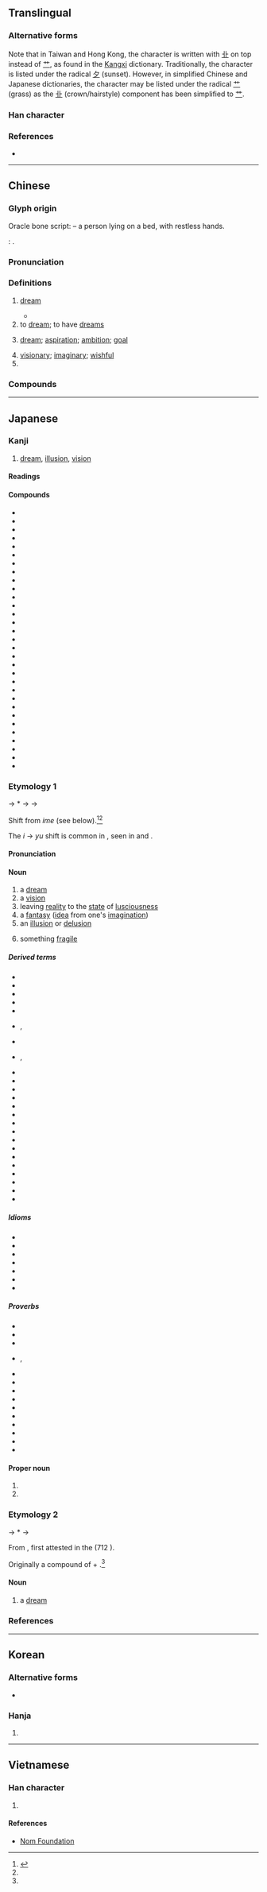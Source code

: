 {{also|萝|梦}}
{{character info/new}}
{{character info/new|0x2f85e}}
==Translingual==
{{ja-forms|夢|[[梦]]|夢}}

===Alternative forms===
Note that in Taiwan and Hong Kong, the character is written with [[卝]] on top instead of [[艹]], as found in the [[Kangxi]] dictionary. Traditionally, the character is listed under the radical [[夕]] (sunset). However, in simplified Chinese and Japanese dictionaries, the character may be listed under the radical [[艹]] (grass) as the [[卝]] (crown/hairstyle) component has been simplified to [[艹]].

===Han character===
{{Han char|rn=36|rad=夕|as=10|sn=13|four=44207|canj=TWLN|ids=⿳𦭝冖夕(GJKV),⿱⿳卝罒冖夕(HT)}}

===References===
* {{Han ref|kx=0247.160|dkj=05801|dj=0492.060|hdz=20864.190|uh=5922|ud=22818|bh=B9DA|bd=47578}}

----

==Chinese==
{{zh-forms|s=梦}}

===Glyph origin===
{{Han etym}}
Oracle bone script: {{liushu|p}} – a person lying on a bed, with restless hands.

''{{w|Shuowen}}'': {{Han compound|瞢|夕|ls=psc|c1=p|c2=s}}.

===Pronunciation===
{{zh-pron
|m=mèng
|c=mung6
|h=pfs=mung
|md=máe̤ng
|mn=bāng/bōng
|mn_note=bāng - vernacular; bōng - literary
|mn-t=mang7
|w=3maan,3mon
|w_note=3maan - vernacular; 3mon - literary
|mc=y
|oc=y
|ma=y
|cat=n,v,a,pn
}}

===Definitions===
{{zh-hanzi}}

# [[dream]]
#: {{zh-x|做夢|to dream}}
#: {{zh-x|發夢|to dream|C}}
#* {{zh-x|我 尋晚 發夢\發 咗 個 '''夢'''，係 關於 你 嘅。喺 '''夢''' 裡{leoi5}面 我 見到{dou3-2} 你 同 我 一齊 健身。|This morning I had a '''dream''' about you. In the '''dream''', I saw you working out with me.|C}}
# to [[dream]]; to have [[dream]]s
# {{lb|zh|figurative}} [[dream]]; [[aspiration]]; [[ambition]]; [[goal]]
# [[visionary]]; [[imaginary]]; [[wishful]]
# {{surname|lang=zh}}

===Compounds===
{{zh-der|惡夢|夢遺|夢遊|夢魘|夢寐|發夢|濕夢|白日夢|夢見|夢想|一場春夢|一夜無夢|三刀夢|久夢初醒|人生如夢|付之春夢|作夢|作白日夢|做夢|做春夢|入夢|北夢瑣言|南柯一夢|南柯夢|占夢|召夢|同夢|同床各夢|同床異夢|啞子做夢|啞子得夢|啞子托夢|噩夢|圓夢|夜長夢多|夢事|夢兆|夢兆熊羆|夢勞魂想|夢吐白鳳|夢周公|夢囈|夢境|夢夢|夢夢查查|夢夢銃銃|夢寐以求|夢幻|夢幻劇|夢幻泡影|夢往神遊|夢想成真|夢撒|夢撒撩丁|夢斷魂勞|夢斷魂消|夢斷黃粱|夢熊|夢熊之喜|夢筆|夢筆生花|夢粱錄|夢羆|夢華|夢蘭|夢蘭叶吉|夢虺|夢蛇|夢蝶|夢行症|夢裡蝴蝶|夢覺黃粱|夢話|夢遊症|夢鄉|夢雲|夢魂|夢魂顛倒|大夢|大夢初醒|好夢|好夢難圓|好夢難成|如夢似幻|如夢初覺|如夢初醒|如夢如醉|如夢方醒|如痴如夢|如醉如夢|寤夢|巫山之夢|席夢思|幻夢|幻夢成空|幽夢影|戰地春夢|打夢|托夢|揚州夢|擾人清夢|春夢|春夢一場|春夢婆|春夢無痕|春秋大夢|更長夢短|江淹夢筆|江淹夢錦|浮生若夢|淘金夢|游園驚夢|炊臼之夢|熊羆入夢|燕姞夢蘭|生桑之夢|異夢離心|痴人說夢|眠思夢想|睡夢|筆夢生花|紅塵客夢|紅樓夢|羅含夢鳥|羅浮夢|美夢|美夢成真|美夢難圓|耿夢|胡蝶夢|至人無夢|舊夢重溫|茵夢湖|莊周夢蝶|華胥之夢|蔣夢麟|蕉鹿夢|蘭夢|虺蛇入夢|蝴蝶夢|蝶夢|蟻夢|解夢|觭夢|託夢|詳夢|說夢|說夢話|迷夢|遺精夢泄|邯鄲一夢|邯鄲之夢|邯鄲夢|酣夢|醉生夢死|重溫舊夢|鈞天夢|長役夢魂|陶庵夢憶|陽臺春夢|雲夢大澤|雲夢縣|飛熊入夢|馮夢龍|魂牽夢縈|黃粱一夢|黃粱夢|雲夢}}

{{zh-cat|Elementary}}

----

==Japanese==

===Kanji===
{{ja-kanji|grade=5|rs=夕11}}

# [[dream]], [[illusion]], [[vision]]

====Readings====
{{ja-readings
|goon=む
|kanon=ぼう
|kun=ゆめ-<ゆめ-<いめ, ゆめ-みる, くら-い
}}

====Compounds====
{{der-top|Compounds}}
* {{ja-r|夢境|むきょう}}
* {{ja-r|夢幻|むげん}}
* {{ja-r|夢魂|むこん}}
* {{ja-r|夢死|むし}}
* {{ja-r|夢相|むそう}}
* {{ja-r|夢想|むそう}}
* {{ja-r|夢中|むちゅう}}
* {{ja-r|夢裏|むり}}
* {{ja-r|悪夢|あくむ}}
* {{ja-r|淫夢|いんむ}}
* {{ja-r|快%夢|かい%む}}
* {{ja-r|怪%夢|かい%む}}
* {{ja-r|槐%夢|かい%む}}
* {{ja-r|客%夢|かく%む}}
* {{ja-r|吉%夢|きち%む}}
* {{ja-r|凶夢|きょうむ}}
* {{ja-r|郷夢|きょうむ}}
* {{ja-r|虚夢|きょむ}}
* {{ja-r|残夢|ざんむ}}
* {{ja-r|実夢|じつむ}}
* {{ja-r|春夢|しゅんむ}}
* {{ja-r|瑞夢|ずいむ}}
* {{ja-r|酔夢|すいむ}}
* {{ja-r|正夢|せいむ}}
* {{ja-r|性夢|せいむ}}
* {{ja-r|占夢|せんむ}}
* {{ja-r|痴夢|ちむ}}
* {{ja-r|昼夢|ちゅうむ}}
* {{ja-r|白昼夢|はくちゅうむ}}
* {{ja-r|迷夢|めいむ}}
* {{ja-r|霊夢|れいむ}}
{{der-bottom}}

===Etymology 1===
{{ja-kanjitab|ゆめ|yomi=k}}
{{IPAfont|⟨ime<sub>2</sub>⟩}} → *{{IPAchar|/jiməj/}} → {{IPAchar|/jɨme/}} → {{IPAchar|/jume/}}

Shift from {{inh|ja|ojp|sort=ゆめ|-}} ''ime'' (see below).<ref name="DJS">{{R:Daijisen}}</ref><ref name="DJR"/>

The ''i'' → ''yu'' shift is common in {{w|Middle Japanese}}, seen in {{m|ja|言う|tr=iu → yuu||to [[speak]]}} and {{m|ja|行く|tr=iku → yuku||to [[go]]}}.

====Pronunciation====
{{ja-pron|y=k|ゆめ|acc=2|acc_ref=DJR,ZAJ}}

====Noun====
{{ja-noun|ゆめ}}

# a [[dream]]
# a [[vision]] {{gloss|[[wish]] for the [[future]]}}
# leaving [[reality]] to the [[state]] of [[luscious]]ness {{rfv-sense|ja}}
# a [[fantasy]] ([[idea]] from one's [[imagination]])
# an [[illusion]] or [[delusion]]
#: {{synonyms|ja|迷夢|tr=meimu}}
# something [[fragile]] {{rfv-sense|ja}}

=====Derived terms=====
{{der-top}}
* {{ja-r|夢夢し|ゆめ-ゆめし}}
* {{ja-r|夢%現|ゆめ%-うつつ}}
* {{ja-r|夢か現か|ゆめ か うつつ か}}
* {{ja-r|夢語り|ゆめがたり}}
* {{ja-r|夢%路|ゆめ%じ}}
* {{ja-r|夢助|^ゆめすけ|rom=-}}, {{ja-r|夢介|^ゆめすけ}}
* {{ja-r|夢違い|ゆめちがい}}
* {{ja-r|夢違え|ゆめちがえ}},  {{ja-r|夢違え|ゆめたがえ}}
* {{ja-r|夢の通い路|ゆめ の かよいじ}}
* {{ja-r|夢の告げ|ゆめ の つげ}}
* {{ja-r|夢の名残|ゆめ の なごり}}
* {{ja-r|夢の間|ゆめ の ま}}
* {{ja-r|夢の世|ゆめ の よ}}
* {{ja-r|夢許り|ゆめばかり}}
* {{ja-r|夢%話|ゆめ%ばなし}}
* {{ja-r|夢人|ゆめびと}}
* {{ja-r|夢%幻|ゆめ%-まぼろし}}
* {{ja-r|夢%見|ゆめ%み}}
* {{ja-r|夢%見る|ゆめ%みる}}
* {{ja-r|夢 物%語|ゆめ もの%がたり}}
* {{ja-r|逆夢|さかゆめ}}
* {{ja-r|空夢|そらゆめ}}
* {{ja-r|初夢|はつゆめ}}
* {{ja-r|正夢|まさゆめ}}
{{der-bottom}}

=====Idioms=====
{{der-top|Idioms}}
* {{ja-r|夢を合わす|ゆめ を あわす}}
* {{ja-r|夢を描く|ゆめ を えがく}}
* {{ja-r|夢を託する|ゆめ を たく する}}
* {{ja-r|夢を見る|ゆめ を みる}}
* {{ja-r|夢を結ぶ|ゆめ を むすぶ}}
* {{ja-r|京の夢%大阪の夢|きょう の ゆめ% ^おおさか の ゆめ}}
* {{ja-r|長夜の夢を覚ます|ちょうや の ゆめ を さます}}
{{der-bottom}}

=====Proverbs=====
{{der-top|Proverbs}}
* {{ja-r|夢 に 夢%見る|ゆめ に ゆめ%みる}}
* {{ja-r|夢の跡|ゆめ の あと}}
* {{ja-r|夢は五臓のわずらい|ゆめ は ごぞう の わずらい}}
* {{ja-r|夢の夢|ゆめ の ゆめ}}, {{ja-r|夢 の また 夢|ゆめ の また ゆめ}}
* {{ja-r|夢 は 逆夢|ゆめ は さかゆめ}}
* {{ja-r|一炊の夢|いっすい の ゆめ}}
* {{ja-r|浮%世は夢|うき%よ は ゆめ}}
* {{ja-r|邯鄲の夢|かんたん の ゆめ}}
* {{ja-r|昨日の花は今日の夢|きのう の はな は きょう の ゆめ}}
* {{ja-r|槿花%一朝の夢|きんか% いっちょう の ゆめ}}
* {{ja-r|池塘%春草の夢|ちとう% しゅんそう の ゆめ}}
* {{ja-r|南柯の夢|なんか の ゆめ}}
* {{ja-r|浮生%夢の如し|ふせい% ゆめ の ごとし}}
* {{ja-r|盧生の夢|ろせい の ゆめ}}
{{der-bottom}}

====Proper noun====
{{ja-pos|proper|ゆめ}}

# {{given name|female|lang=ja|A=a|nodot=1|sort=}}
# {{surname|lang=ja|A=a|nodot=1|sort=}}

===Etymology 2===
{{ja-kanjitab|いめ|yomi=k}}
{{IPAfont|⟨i me<sub>2</sub>⟩}} → *{{IPAchar|/jiməj/}} → {{IPAchar|/ime/}}

From {{inh|ja|ojp|sort=いめ|-}}, first attested in the ''{{w|Kojiki}}'' (712 {{CE}}).

Originally a compound of {{m|ja|寝|tr=i||[[sleep]], [[sleep]]ing}} + {{m|ja|目|tr=me||[[eye]]}}.<ref name="DJR"/>

====Noun====
{{ja-noun|いめ}}

# {{lb|ja|archaic|sort=いめ}} a [[dream]]

===References===
<references/>

{{C|ja|Sleep|sort=ゆめ}}

----

==Korean==

===Alternative forms===
* {{l|ko|㒱}}

===Hanja===
{{ko-hanja|hangeul=몽}}

# {{defn|lang=ko|sort=夕11}}

----

==Vietnamese==

===Han character===
{{vi-hantu|[[mộng]], [[mọng]], [[mống]], [[mồng]], [[mòng]], [[muống]]|rs=夕11}}

# {{defn|lang=vi|sort=夕11}}

====References====
* [http://nomfoundation.org/common/nom_details.php?codepoint=5922&img=1 Nom Foundation]